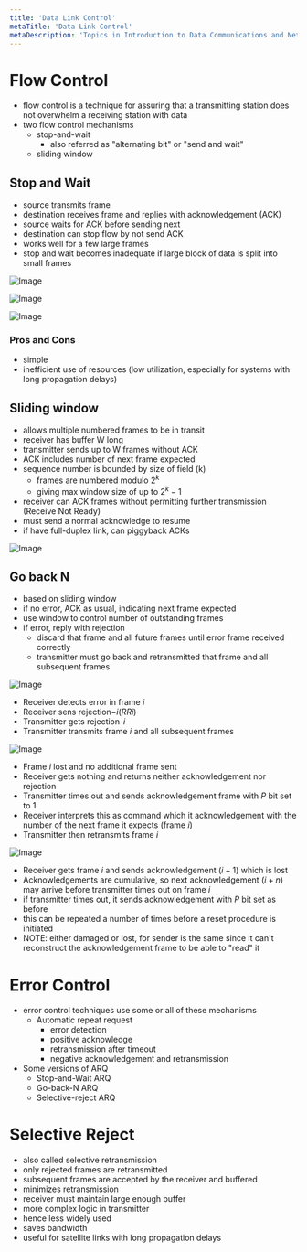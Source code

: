 ```yaml
---
title: 'Data Link Control'
metaTitle: 'Data Link Control'
metaDescription: 'Topics in Introduction to Data Communications and Networking'
---
```


# Flow Control

- flow control is a technique for assuring that a transmitting station does not overwhelm a receiving station with data
- two flow control mechanisms
  - stop-and-wait
    - also referred as "alternating bit" or "send and wait"
  - sliding window

## Stop and Wait

- source transmits frame
- destination receives frame and replies with acknowledgement (ACK)
- source waits for ACK before sending next
- destination can stop flow by not send ACK
- works well for a few large frames
- stop and wait becomes inadequate if large block of data is split into small frames

![Image](https://slideplayer.com/slide/14667336/90/images/6/Stop-and-Wait+ARQ%2C+damaged+frame.jpg)

![Image](https://d3i71xaburhd42.cloudfront.net/b96755ef6d6af6bb2f6edb3e311d95a1e9102d98/2-Figure1-1.png)

![Image](https://s3.ap-south-1.amazonaws.com/afteracademy-server-uploads/what-is-stop-and-wait-protocol-ack-lost-example-2defd16c2171787e.jpg)

### Pros and Cons

- simple
- inefficient use of resources (low utilization, especially for systems with long propagation delays)

## Sliding window

- allows multiple numbered frames to be in transit
- receiver has buffer W long
- transmitter sends up to W frames without ACK
- ACK includes number of next frame expected
- sequence number is bounded by size of field (k)
  - frames are numbered modulo $2^k$
  - giving max window size of up to $2^k - 1$
- receiver can ACK frames without permitting further transmission (Receive Not Ready)
- must send a normal acknowledge to resume
- if have full-duplex link, can piggyback ACKs

![Image](https://media.geeksforgeeks.org/wp-content/uploads/Sliding-Window-Protocol.jpg)

## Go back N

- based on sliding window
- if no error, ACK as usual, indicating next frame expected
- use window to control number of outstanding frames
- if error, reply with rejection
  - discard that frame and all future frames until error frame received correctly
  - transmitter must go back and retransmitted that frame and all subsequent frames

![Image](https://image.slidesharecdn.com/module15-130302233912-phpapp02/95/module15-sliding-windows-protocol-and-error-control-36-638.jpg?cb=1362267692)

- Receiver detects error in frame $i$
- Receiver sens rejection$-i (RRi)$
- Transmitter gets rejection-$i$
- Transmitter transmits frame $i$ and all subsequent frames

![Image](https://image.slidesharecdn.com/module15-130302233912-phpapp02/95/module15-sliding-windows-protocol-and-error-control-26-638.jpg?cb=1362267692)

- Frame $i$ lost and no additional frame sent
- Receiver gets nothing and returns neither acknowledgement nor rejection
- Transmitter times out and sends acknowledgement frame with $P$ bit set to 1
- Receiver interprets this as command which it acknowledgement with the number of the next frame it expects (frame $i$)
- Transmitter then retransmits frame $i$

![Image](https://image.slidesharecdn.com/module15-130302233912-phpapp02/95/module15-sliding-windows-protocol-and-error-control-27-638.jpg?cb=1362267692)

- Receiver gets frame $i$ and sends acknowledgement ($i + 1$) which is lost
- Acknowledgements are cumulative, so next acknowledgement ($i+n$) may arrive before transmitter times out on frame $i$
- if transmitter times out, it sends acknowledgement with $P$ bit set as before
- this can be repeated a number of times before a reset procedure is initiated
- NOTE: either damaged or lost, for sender is the same since it can't reconstruct the acknowledgement frame to be able to "read" it

# Error Control

- error control techniques use some or all of these mechanisms
  - Automatic repeat request
    - error detection
    - positive acknowledge
    - retransmission after timeout
    - negative acknowledgement and retransmission
- Some versions of ARQ
  - Stop-and-Wait ARQ
  - Go-back-N ARQ
  - Selective-reject ARQ

# Selective Reject

- also called selective retransmission
- only rejected frames are retransmitted
- subsequent frames are accepted by the receiver and buffered
- minimizes retransmission
- receiver must maintain large enough buffer
- more complex logic in transmitter
- hence less widely used
- saves bandwidth
- useful for satellite links with long propagation delays
